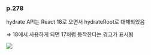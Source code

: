 ### p.278

hydrate API는 React 18로 오면서 hydrateRoot로 대체되었음

⇒ 18에서 사용하게 되면 17처럼 동작한다는 경고가 표시됨

![](./hydrate.png)
